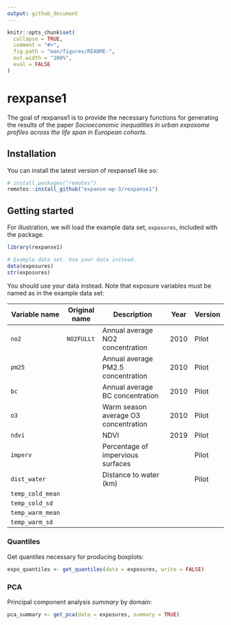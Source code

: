 ```yaml
---
output: github_document
---
```


<!-- README.md is generated from README.Rmd. Please edit that file -->

```r
knitr::opts_chunk$set(
  collapse = TRUE,
  comment = "#>",
  fig.path = "man/figures/README-",
  out.width = "100%",
  eval = FALSE
)
```

# rexpanse1

<!-- badges: start -->
<!-- badges: end -->

The goal of rexpanse1 is to provide the necessary functions for generating the results of the paper *Socioeconomic inequalities in urban exposome profiles across the life span in European cohorts*.

## Installation

You can install the latest version of rexpanse1 like so:

``` r
# install.packages("remotes")
remotes::install_github("expanse-wp-3/rexpanse1")
```

## Getting started

For illustration, we will load the example data set, `exposures`, included with the package.

```r
library(rexpanse1)

# Example data set. Use your data instead.
data(exposures)
str(exposures)
```

You should use your data instead. Note that exposure variables must be named as in the example data set:

| Variable name    | Original name | Description                          | Year | Version |
|------------------|---------------|--------------------------------------|------|---------|
| `no2`            | `NO2FULLt`    | Annual average NO2 concentration     | 2010 | Pilot   |
| `pm25`           |               | Annual average PM2.5 concentration   | 2010 | Pilot   |
| `bc`             |               | Annual average BC concentration      | 2010 | Pilot   |
| `o3`             |               | Warm season average O3 concentration | 2010 | Pilot   |
| `ndvi`           |               | NDVI                                 | 2019 | Pilot   |
| `imperv`         |               | Percentage of impervious surfaces    |      | Pilot   |
| `dist_water`     |               | Distance to water (km)               |      | Pilot   |
| `temp_cold_mean` |               |                                      |      |         |
| `temp_cold_sd`   |               |                                      |      |         |
| `temp_warm_mean` |               |                                      |      |         |
| `temp_warm_sd`   |               |                                      |      |         |

### Quantiles

Get quantiles necessary for producing boxplots:

```r
expo_quantiles <- get_quantiles(data = exposures, write = FALSE)
```

### PCA

Principal component analysis *summary* by domain:

```r
pca_summary <- get_pca(data = exposures, summary = TRUE)
```
